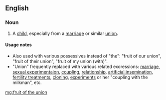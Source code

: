 ==English==

===Noun===
{{en-noun|head=[[fruit]] of the [[union]]|-}}

# {{context|idiomatic|chiefly|literary|lang=en}} A [[child]], especially from a [[marriage]] or similar [[union]].

====Usage notes====
* Also used with various possessives instead of "the": "fruit of our union", "fruit of their union", "fruit of my union (with)".
* "Union" frequently replaced with various related exoressions: [[marriage]], [[sexual experimentaion]], [[coupling]], [[relationship]], [[artificial insemination]], [[fertility treatments]], [[cloning]], [[experiments]] or her "coupling with the milkman", etc.

[[mg:fruit of the union]]